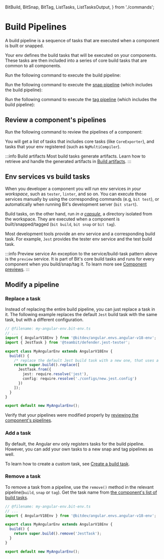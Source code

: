   BitBuild,
  BitSnap,
  BitTag,
  ListTasks,
  ListTasksOutput,
} from './commands';

# Build Pipelines

A build pipeline is a sequence of tasks that are executed when a component is built or snapped.

Your env defines the build tasks that will be executed on your components.
These tasks are then included into a series of core build tasks that are common to all components.

Run the following command to execute the build pipeline:

<BitBuild />

Run the following command to execute the [snap pipeline](docs/getting-started/collaborate/snap-component-changes) (which includes the build pipeline):

<BitSnap />

Run the following command to execute the [tag pipeline](#) (which includes the build pipeline):

<BitTag />

## Review a component's pipelines

Run the following command to review the pipelines of a component:

<ListTasks />

You will get a list of tasks that includes core tasks (like `CoreExporter`), and tasks that your env
registered (such as `NgMultiCompiler`).

<ListTasksOutput />

:::info Build artifacts
Most build tasks generate artifacts. Learn how to retrieve and handle the generated artifacts in
[Build artifacts](reference/build-pipeline/build-artifacts).
:::

## Env services vs build tasks

When you developer a component you will run env services _in your workspace_, such as `tester`,
`linter`, and so on.
You can execute those services manually by using the corresponding commands (e.g, `bit test`),
or automatically when running Bit's development server (`bit start`).

Build tasks, on the other hand, run _in a [capsule](reference/build-pipeline/capsule)_, a directory
isolated from the workspace. They are executed when a component is built/snapped/tagged (`bit build`, `bit snap` or `bit tag`).

Most development tools provide an env service and a corresponding build task. For example,
`Jest` provides the tester env service and the test build task.

<JestTabs />

:::info Preview service
An exception to the service/build-task pattern above is the `preview` service.
It is part of Bit's core build tasks and runs for every component when you build/snap/tag it.
To learn more see [Component previews](docs/angular-env/components-preview).
:::

## Modify a pipeline

### Replace a task

Instead of replacing the entire build pipeline, you can just replace a task in it.
The following example replaces the default `Jest` build task with the same task, but with a different configuration.

```ts
// @filename: my-angular-env.bit-env.ts
// ...
import { AngularV18Env } from '@bitdev/angular.envs.angular-v18-env';
import { JestTask } from '@teambit/defender.jest-tester';

export class MyAngularEnv extends AngularV18Env {
  build() {
    /* replace the default Jest build task with a new one, that uses a different config */
    return super.build().replace([
      JestTask.from({
        jest: require.resolve('jest'),
        config: require.resolve('./configs/new.jest.config')
      })
    ]);
  }
}

export default new MyAngularEnv();
```

Verify that your pipelines were modified properly by [reviewing the component's pipelines](#review-a-component's-pipelines).

### Add a task

By default, the Angular env only registers tasks for the build pipeline.
However, you can add your own tasks to a new snap and tag pipelines as well.

<AddBuildTabs />

To learn how to create a custom task, see [Create a build task](reference/build-pipeline/implement-build-task).

### Remove a task

To remove a task from a pipeline, use the `remove()` method in the relevant pipeline(`build`, `snap` or `tag`).
Get the task name from [the component's list of build tasks](#review-a-component's-pipelines).

```ts
// @filename: my-angular-env.bit-env.ts
// ...
import { AngularV18Env } from '@bitdev/angular.envs.angular-v18-env';

export class MyAngularEnv extends AngularV18Env {
  build() {
    return super.build().remove('JestTask');
  }
}

export default new MyAngularEnv();
```
